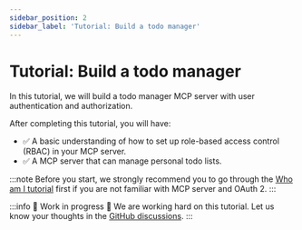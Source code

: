 ```yaml
---
sidebar_position: 2
sidebar_label: 'Tutorial: Build a todo manager'
---
```


# Tutorial: Build a todo manager

In this tutorial, we will build a todo manager MCP server with user authentication and authorization.

After completing this tutorial, you will have:

- ✅ A basic understanding of how to set up role-based access control (RBAC) in your MCP server.
- ✅ A MCP server that can manage personal todo lists.

:::note
Before you start, we strongly recommend you to go through the [Who am I tutorial](./whoami) first if you are not familiar with MCP server and OAuth 2.
:::

:::info 👷 Work in progress 🚧
We are working hard on this tutorial. Let us know your thoughts in the [GitHub discussions](https://github.com/orgs/mcp-auth/discussions).
:::
